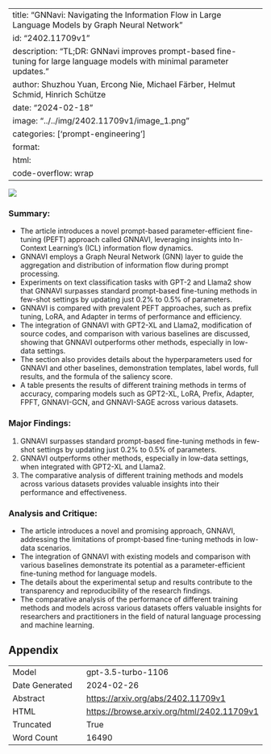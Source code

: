 
---
title: "GNNavi: Navigating the Information Flow in Large Language Models by Graph Neural Network"
id: "2402.11709v1"
description: "TL;DR: GNNavi improves prompt-based fine-tuning for large language models with minimal parameter updates."
author: Shuzhou Yuan, Ercong Nie, Michael Färber, Helmut Schmid, Hinrich Schütze
date: "2024-02-18"
image: "../../img/2402.11709v1/image_1.png"
categories: ['prompt-engineering']
format:
  html:
    code-overflow: wrap
---

![](../../img/2402.11709v1/image_1.png)

### Summary:
- The article introduces a novel prompt-based parameter-efficient fine-tuning (PEFT) approach called GNNAVI, leveraging insights into In-Context Learning's (ICL) information flow dynamics.
- GNNAVI employs a Graph Neural Network (GNN) layer to guide the aggregation and distribution of information flow during prompt processing.
- Experiments on text classification tasks with GPT-2 and Llama2 show that GNNAVI surpasses standard prompt-based fine-tuning methods in few-shot settings by updating just 0.2% to 0.5% of parameters.
- GNNAVI is compared with prevalent PEFT approaches, such as prefix tuning, LoRA, and Adapter in terms of performance and efficiency.
- The integration of GNNAVI with GPT2-XL and Llama2, modification of source codes, and comparison with various baselines are discussed, showing that GNNAVI outperforms other methods, especially in low-data settings.
- The section also provides details about the hyperparameters used for GNNAVI and other baselines, demonstration templates, label words, full results, and the formula of the saliency score.
- A table presents the results of different training methods in terms of accuracy, comparing models such as GPT2-XL, LoRA, Prefix, Adapter, FPFT, GNNAVI-GCN, and GNNAVI-SAGE across various datasets.

### Major Findings:
1. GNNAVI surpasses standard prompt-based fine-tuning methods in few-shot settings by updating just 0.2% to 0.5% of parameters.
2. GNNAVI outperforms other methods, especially in low-data settings, when integrated with GPT2-XL and Llama2.
3. The comparative analysis of different training methods and models across various datasets provides valuable insights into their performance and effectiveness.

### Analysis and Critique:
- The article introduces a novel and promising approach, GNNAVI, addressing the limitations of prompt-based fine-tuning methods in low-data scenarios.
- The integration of GNNAVI with existing models and comparison with various baselines demonstrate its potential as a parameter-efficient fine-tuning method for language models.
- The details about the experimental setup and results contribute to the transparency and reproducibility of the research findings.
- The comparative analysis of the performance of different training methods and models across various datasets offers valuable insights for researchers and practitioners in the field of natural language processing and machine learning.

## Appendix

|          |          |
|----------|----------|
| Model     | gpt-3.5-turbo-1106       |
| Date Generated     | 2024-02-26       |
| Abstract | [https://arxiv.org/abs/2402.11709v1](https://arxiv.org/abs/2402.11709v1)        |
| HTML     | [https://browse.arxiv.org/html/2402.11709v1](https://browse.arxiv.org/html/2402.11709v1)       |
| Truncated       | True       |
| Word Count       | 16490       |